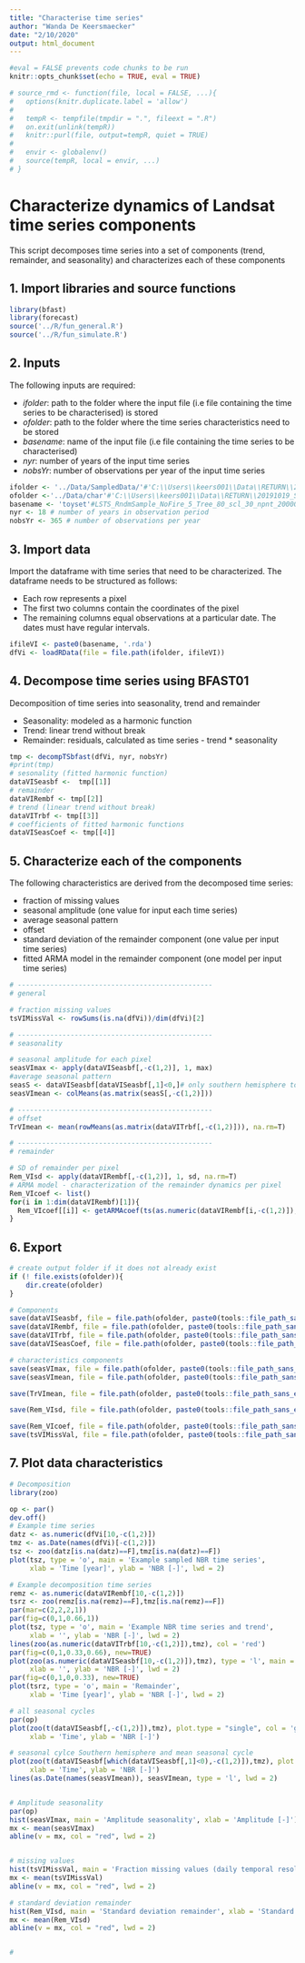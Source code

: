 ```yaml
---
title: "Characterise time series"
author: "Wanda De Keersmaecker"
date: "2/10/2020"
output: html_document
---
```


```r
#eval = FALSE prevents code chunks to be run
knitr::opts_chunk$set(echo = TRUE, eval = TRUE)
```


```r
# source_rmd <- function(file, local = FALSE, ...){
#   options(knitr.duplicate.label = 'allow')
#   
#   tempR <- tempfile(tmpdir = ".", fileext = ".R")
#   on.exit(unlink(tempR))
#   knitr::purl(file, output=tempR, quiet = TRUE)
#   
#   envir <- globalenv()
#   source(tempR, local = envir, ...)
# }
```

# Characterize dynamics of Landsat time series components
This script decomposes time series into a set of components (trend, remainder, and seasonality) and characterizes each of these components

## 1. Import libraries and source functions

```r
library(bfast)
library(forecast)
source('../R/fun_general.R')
source('../R/fun_simulate.R')

```

## 2. Inputs

The following inputs are required:

* _ifolder_: path to the folder where the input file (i.e file containing the time series to be characterised) is stored
* _ofolder_: path to the folder where the time series characteristics need to be stored
* _basename_: name of the input file (i.e file containing the time series to be characterised)
* _nyr_: number of years of the input time series
* _nobsYr_: number of observations per year of the input time series


```r
ifolder <- '../Data/SampledData/'#'C:\\Users\\keers001\\Data\\RETURN\\20191019_SimulationOptSAR\\Landsat\\SampledData\\'
ofolder <-'../Data/char'#'C:\\Users\\keers001\\Data\\RETURN\\20191019_SimulationOptSAR\\Landsat\\Char\\'
basename <- 'toyset'#LSTS_RndmSample_NoFire_5_Tree_80_scl_30_npnt_20000_VI'
nyr <- 18 # number of years in observation period
nobsYr <- 365 # number of observations per year


```

## 3. Import data
Import the dataframe with time series that need to be characterized. The dataframe needs to be structured as follows:

* Each row represents a pixel
* The first two columns contain the coordinates of the pixel
* The remaining columns equal observations at a particular date. The dates must have regular intervals.

```r
ifileVI <- paste0(basename, '.rda')
dfVi <- loadRData(file = file.path(ifolder, ifileVI))
```

## 4. Decompose time series using BFAST01
Decomposition of time series into seasonality, trend and remainder

* Seasonality: modeled as a harmonic function
* Trend: linear trend without break
* Remainder: residuals, calculated as time series - trend * seasonality

```r
tmp <- decompTSbfast(dfVi, nyr, nobsYr)
#print(tmp)
# sesonality (fitted harmonic function)
dataVISeasbf <-  tmp[[1]]
# remainder
dataVIRembf <- tmp[[2]]
# trend (linear trend without break)
dataVITrbf <- tmp[[3]]
# coefficients of fitted harmonic functions 
dataVISeasCoef <- tmp[[4]]
```
## 5. Characterize each of the components
The following characteristics are derived from the decomposed time series:

* fraction of missing values
* seasonal amplitude (one value for input each time series)
* average seasonal pattern
* offset 
* standard deviation of the remainder component (one value per input time series)
* fitted ARMA model in the remainder component (one model per input time series)
```r
# ------------------------------------------------
# general

# fraction missing values
tsVIMissVal <- rowSums(is.na(dfVi))/dim(dfVi)[2]

# ------------------------------------------------
# seasonality

# seasonal amplitude for each pixel
seasVImax <- apply(dataVISeasbf[,-c(1,2)], 1, max) 
#average seasonal pattern
seasS <- dataVISeasbf[dataVISeasbf[,1]<0,]# only southern hemisphere to avoid interference of seasonal cycles
seasVImean <- colMeans(as.matrix(seasS[,-c(1,2)]))

# ------------------------------------------------
# offset 
TrVImean <- mean(rowMeans(as.matrix(dataVITrbf[,-c(1,2)])), na.rm=T)

# ------------------------------------------------
# remainder

# SD of remainder per pixel
Rem_VIsd <- apply(dataVIRembf[,-c(1,2)], 1, sd, na.rm=T)
# ARMA model - characterization of the remainder dynamics per pixel
Rem_VIcoef <- list()
for(i in 1:dim(dataVIRembf)[1]){
  Rem_VIcoef[[i]] <- getARMAcoef(ts(as.numeric(dataVIRembf[i,-c(1,2)]), frequency=nobsYr))
}

```
## 6. Export
 
```r
# create output folder if it does not already exist
if (! file.exists(ofolder)){
    dir.create(ofolder)
}

# Components
save(dataVISeasbf, file = file.path(ofolder, paste0(tools::file_path_sans_ext(ifileVI), '_Seasbf.rda')))
save(dataVIRembf, file = file.path(ofolder, paste0(tools::file_path_sans_ext(ifileVI), '_Rembf.rda')))
save(dataVITrbf, file = file.path(ofolder, paste0(tools::file_path_sans_ext(ifileVI), '_Trbf.rda')))
save(dataVISeasCoef, file = file.path(ofolder, paste0(tools::file_path_sans_ext(ifileVI), '_SeasCoefbf.rda')))

# characteristics components
save(seasVImax, file = file.path(ofolder, paste0(tools::file_path_sans_ext(ifileVI), '_seasVImax.rda')))
save(seasVImean, file = file.path(ofolder, paste0(tools::file_path_sans_ext(ifileVI), '_seasVImean.rda')))

save(TrVImean, file = file.path(ofolder, paste0(tools::file_path_sans_ext(ifileVI), '_TrVImean.rda')))

save(Rem_VIsd, file = file.path(ofolder, paste0(tools::file_path_sans_ext(ifileVI), '_Rem_VIsd.rda')))

save(Rem_VIcoef, file = file.path(ofolder, paste0(tools::file_path_sans_ext(ifileVI), '_Rem_VIcoef.rda')))
save(tsVIMissVal, file = file.path(ofolder, paste0(tools::file_path_sans_ext(ifileVI), '_ts_VIMissVal.rda')))
```

## 7. Plot data characteristics
```r
# Decomposition
library(zoo)

op <- par()
dev.off()
# Example time series
datz <- as.numeric(dfVi[10,-c(1,2)])
tmz <- as.Date(names(dfVi)[-c(1,2)])
tsz <- zoo(datz[is.na(datz)==F],tmz[is.na(datz)==F])
plot(tsz, type = 'o', main = 'Example sampled NBR time series',
     xlab = 'Time [year]', ylab = 'NBR [-]', lwd = 2)

# Example decomposition time series
remz <- as.numeric(dataVIRembf[10,-c(1,2)])
tsrz <- zoo(remz[is.na(remz)==F],tmz[is.na(remz)==F])
par(mar=c(2,2,2,1))
par(fig=c(0,1,0.66,1))
plot(tsz, type = 'o', main = 'Example NBR time series and trend',
     xlab = '', ylab = 'NBR [-]', lwd = 2)
lines(zoo(as.numeric(dataVITrbf[10,-c(1,2)]),tmz), col = 'red')
par(fig=c(0,1,0.33,0.66), new=TRUE)
plot(zoo(as.numeric(dataVISeasbf[10,-c(1,2)]),tmz), type = 'l', main = 'Seasonal',
     xlab = '', ylab = 'NBR [-]', lwd = 2)
par(fig=c(0,1,0,0.33), new=TRUE)
plot(tsrz, type = 'o', main = 'Remainder',
     xlab = 'Time [year]', ylab = 'NBR [-]', lwd = 2)

# all seasonal cycles 
par(op)
plot(zoo(t(dataVISeasbf[,-c(1,2)]),tmz), plot.type = "single", col = 'gray' , main = 'Seasonal sampled pixels',
     xlab = 'Time', ylab = 'NBR [-]')

# seasonal cylce Southern hemisphere and mean seasonal cycle
plot(zoo(t(dataVISeasbf[which(dataVISeasbf[,1]<0),-c(1,2)]),tmz), plot.type = "single", col = 'gray' , main = 'Seasonal Southern hemisphere and mean seasonal',
     xlab = 'Time', ylab = 'NBR [-]')
lines(as.Date(names(seasVImean)), seasVImean, type = 'l', lwd = 2)


# Amplitude seasonality
par(op)
hist(seasVImax, main = 'Amplitude seasonality', xlab = 'Amplitude [-]')
mx <- mean(seasVImax)
abline(v = mx, col = "red", lwd = 2)


# missing values
hist(tsVIMissVal, main = 'Fraction missing values (daily temporal resolution)', xlab = 'Fraction missing values [-]')
mx <- mean(tsVIMissVal)
abline(v = mx, col = "red", lwd = 2)

# standard deviation remainder
hist(Rem_VIsd, main = 'Standard deviation remainder', xlab = 'Standard deviation remainder [-]')
mx <- mean(Rem_VIsd)
abline(v = mx, col = "red", lwd = 2)


# 
```
